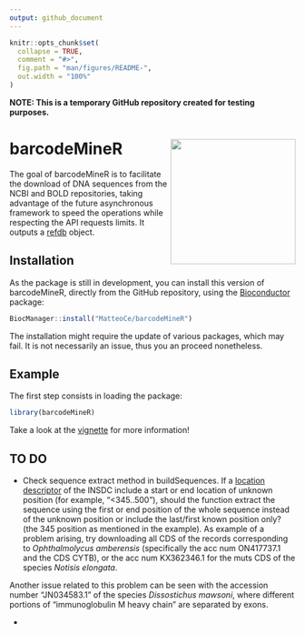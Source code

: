 ```yaml
---
output: github_document
---
```


<!-- README.md is generated from README.Rmd. Please edit that file -->

```r
knitr::opts_chunk$set(
  collapse = TRUE,
  comment = "#>",
  fig.path = "man/figures/README-",
  out.width = "100%"
)
```

**NOTE: This is a temporary GitHub repository created for testing purposes.**

# barcodeMineR <img src='man/logo/barcodeMineR_logo.png' align="right" height="220" />

<!-- badges: start -->
<!-- badges: end -->

The goal of barcodeMineR is to facilitate the download of DNA sequences from the NCBI and BOLD repositories, 
taking advantage of the future asynchronous framework to speed the operations while respecting the API requests
limits. It outputs a [refdb](https://github.com/fkeck/refdb?tab=readme-ov-file#refdb-a-reference-database-manager-for-r) object.

## Installation

As the package is still in development, you can install this version of barcodeMineR,
directly from the GitHub repository, using the [Bioconductor](https://www.bioconductor.org/install/) package:

``` r
BiocManager::install("MatteoCe/barcodeMineR")
```

The installation might require the update of various packages, which may fail.
It is not necessarily an issue, thus you an proceed nonetheless.

## Example

The first step consists in loading the package:

```r
library(barcodeMineR)
```

Take a look at the [vignette](doc/intro_barcodeMineR.html) for more information!

## TO DO

* Check sequence extract method in buildSequences. If a [location descriptor](https://www.insdc.org/submitting-standards/feature-table/#3.4.3) of the INSDC include a start or end location of unknown position (for example, "<345..500"), should the function extract the sequence using the first or end position of the whole sequence instead of the unknown position or include the last/first known position only? (the 345 position as mentioned in the example). As example of a problem arising, try downloading all CDS of the records corresponding to _Ophthalmolycus amberensis_ (specifically the acc num ON417737.1 and the CDS CYTB), or the acc num  KX362346.1 for the muts CDS of the species _Notisis elongata_.

Another issue related to this problem can be seen with the accession number "JN034583.1" of the species _Dissostichus mawsoni_, where different portions of "immunoglobulin M heavy chain" are separated by exons.

* 
